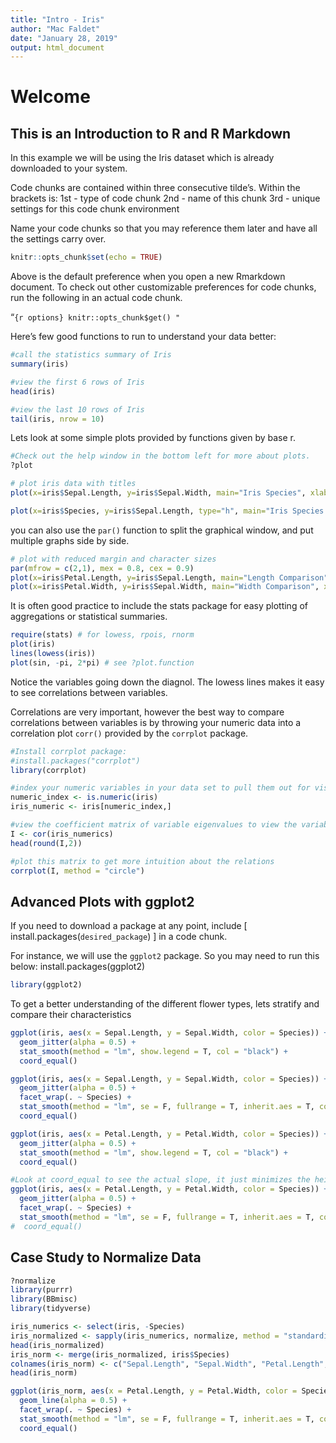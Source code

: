 ---
title: "Intro - Iris"
author: "Mac Faldet"
date: "January 28, 2019"
output: html_document
---

# Welcome
## This is an Introduction to R and R Markdown

In this example we will be using the Iris dataset which is already downloaded to your system. 

Code chunks are contained within three consecutive tilde's. 
Within the brackets is:
    1st - type of code chunk
    2nd - name of this chunk
    3rd - unique settings for this code chunk environment
    
Name your code chunks so that you may reference them later and have all the settings carry over.

```{r customSetup, include=FALSE}
knitr::opts_chunk$set(echo = TRUE)
```

Above is the default preference when you open a new Rmarkdown document. 
To check out other customizable preferences for code chunks, run the following in an actual code chunk.   

"``{r options}
knitr::opts_chunk$get()
"``

Here's few good functions to run to understand your data better:

```{r chunckName, echo=FALSE}
#call the statistics summary of Iris
summary(iris)

#view the first 6 rows of Iris
head(iris)

#view the last 10 rows of Iris
tail(iris, nrow = 10)
```

Lets look at some simple plots provided by functions given by base r.

```{r plots}
#Check out the help window in the bottom left for more about plots.
?plot

# plot iris data with titles
plot(x=iris$Sepal.Length, y=iris$Sepal.Width, main="Iris Species", xlab="Sepal Length", ylab="Sepal Width", groups=iris$Species)

plot(x=iris$Species, y=iris$Sepal.Length, type="h", main="Iris Species Count", ylab="Sepal Length")
```

you can also use the `par()` function to split the graphical window, and put multiple graphs side by side.
```{r}
# plot with reduced margin and character sizes
par(mfrow = c(2,1), mex = 0.8, cex = 0.9)
plot(x=iris$Petal.Length, y=iris$Sepal.Length, main="Length Comparison", xlab="Petal", ylab="Sepal")
plot(x=iris$Petal.Width, y=iris$Sepal.Width, main="Width Comparison", xlab="Petal", ylab="Sepal")
```

It is often good practice to include the stats package for easy plotting of aggregations or statistical summaries.
```{r stat}
require(stats) # for lowess, rpois, rnorm
plot(iris)
lines(lowess(iris))
plot(sin, -pi, 2*pi) # see ?plot.function
```

Notice the variables going down the diagnol. 
The lowess lines makes it easy to see correlations between variables.

Correlations are very important, however the best way to compare correlations between variables is by throwing your numeric data into a correlation plot `corr()` provided by the `corrplot` package.
```{r correlationLoad, echo=F}
#Install corrplot package:
#install.packages("corrplot")
library(corrplot)
```

```{r correlation}
#index your numeric variables in your data set to pull them out for visualization
numeric_index <- is.numeric(iris)
iris_numeric <- iris[numeric_index,]

#view the coefficient matrix of variable eigenvalues to view the variable's correlations
I <- cor(iris_numerics)
head(round(I,2))

#plot this matrix to get more intuition about the relations
corrplot(I, method = "circle")
```


## Advanced Plots with ggplot2

If you need to download a package at any point, include [ install.packages(`desired_package`) ] in a code chunk.

For instance, we will use the `ggplot2` package. So you may need to run this below:    install.packages(ggplot2)

```{r install}
library(ggplot2)
```

To get a better understanding of the different flower types, lets stratify and compare their characteristics

```{r gg_sepals}
ggplot(iris, aes(x = Sepal.Length, y = Sepal.Width, color = Species)) +
  geom_jitter(alpha = 0.5) +
  stat_smooth(method = "lm", show.legend = T, col = "black") +
  coord_equal()

ggplot(iris, aes(x = Sepal.Length, y = Sepal.Width, color = Species)) +
  geom_jitter(alpha = 0.5) +
  facet_wrap(. ~ Species) +
  stat_smooth(method = "lm", se = F, fullrange = T, inherit.aes = T, col = "black") +
  coord_equal()
```

```{r gg_petals}
ggplot(iris, aes(x = Petal.Length, y = Petal.Width, color = Species)) +
  geom_jitter(alpha = 0.5) +
  stat_smooth(method = "lm", show.legend = T, col = "black") +
  coord_equal()

#Look at coord_equal to see the actual slope, it just minimizes the height of the graph so I left it off
ggplot(iris, aes(x = Petal.Length, y = Petal.Width, color = Species)) +
  geom_jitter(alpha = 0.5) +
  facet_wrap(. ~ Species) +
  stat_smooth(method = "lm", se = F, fullrange = T, inherit.aes = T, col = "black")# +
#  coord_equal()
```






## Case Study to Normalize Data

```{r packages needed to continue, echo=F}
?normalize
library(purrr)
library(BBmisc)
library(tidyverse)
```

```{r normalized comparison}
iris_numerics <- select(iris, -Species)
iris_normalized <- sapply(iris_numerics, normalize, method = "standardize")
head(iris_normalized)
iris_norm <- merge(iris_normalized, iris$Species)
colnames(iris_norm) <- c("Sepal.Length", "Sepal.Width", "Petal.Length", "Petal.Width", "Species")
head(iris_norm)
```

```{r advanced ggplots}
ggplot(iris_norm, aes(x = Petal.Length, y = Petal.Width, color = Species)) +
  geom_line(alpha = 0.5) +
  facet_wrap(. ~ Species) +
  stat_smooth(method = "lm", se = F, fullrange = T, inherit.aes = T, col = "black") +
  coord_equal()
```
